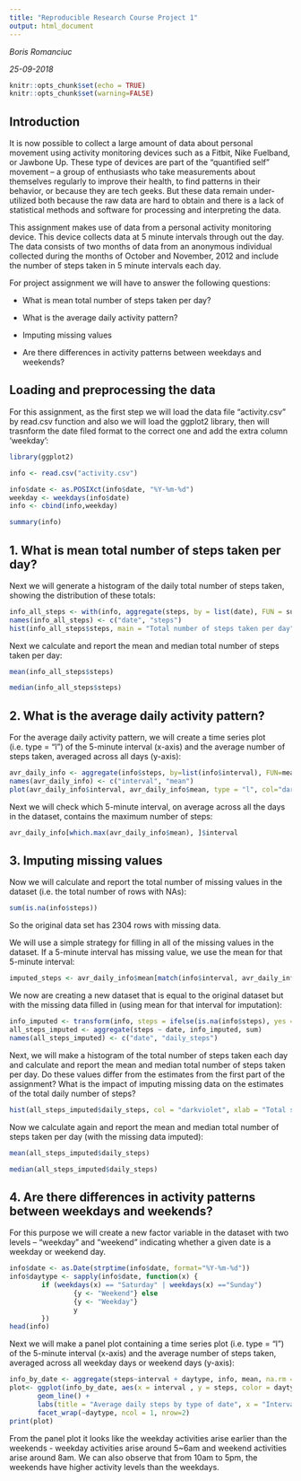 ```yaml
---
title: "Reproducible Research Course Project 1"
output: html_document
---
```

*Boris Romanciuc*

*25-09-2018*

```r
knitr::opts_chunk$set(echo = TRUE)
knitr::opts_chunk$set(warning=FALSE)
```

## Introduction

It is now possible to collect a large amount of data about personal movement using activity monitoring devices such as a Fitbit, Nike Fuelband, or Jawbone Up. These type of devices are part of the “quantified self” movement – a group of enthusiasts who take measurements about themselves regularly to improve their health, to find patterns in their behavior, or because they are tech geeks. But these data remain under-utilized both because the raw data are hard to obtain and there is a lack of statistical methods and software for processing and interpreting the data.

This assignment makes use of data from a personal activity monitoring device. This device collects data at 5 minute intervals through out the day. The data consists of two months of data from an anonymous individual collected during the months of October and November, 2012 and include the number of steps taken in 5 minute intervals each day.

For project assignment we will have to answer the following questions:

- What is mean total number of steps taken per day?

- What is the average daily activity pattern?

- Imputing missing values

- Are there differences in activity patterns between weekdays and weekends?

## Loading and preprocessing the data

For this assignment, as the first step we will load the data file “activity.csv” by read.csv function and also we will load the ggplot2 library, then will trasnform the date filed format to the correct one and add the extra column 'weekday':

```r
library(ggplot2)

info <- read.csv("activity.csv")

info$date <- as.POSIXct(info$date, "%Y-%m-%d")
weekday <- weekdays(info$date)
info <- cbind(info,weekday)

summary(info)
```

## 1. What is mean total number of steps taken per day?

Next we will generate a histogram of the daily total number of steps taken, showing the distribution of these totals:

```r
info_all_steps <- with(info, aggregate(steps, by = list(date), FUN = sum, na.rm = TRUE))
names(info_all_steps) <- c("date", "steps")
hist(info_all_steps$steps, main = "Total number of steps taken per day", xlab = "Total steps taken per day", col = "darkviolet", ylim = c(0,20), breaks = seq(0,25000, by=2500))
```

Next we calculate and report the mean and median total number of steps taken per day:
```r
mean(info_all_steps$steps)
```

```r
median(info_all_steps$steps)
```


## 2. What is the average daily activity pattern?

For the average daily activity pattern, we will create a time series plot (i.e. type = “l”) of the 5-minute interval (x-axis) and the average number of steps taken, averaged across all days (y-axis):
```r
avr_daily_info <- aggregate(info$steps, by=list(info$interval), FUN=mean, na.rm=TRUE)
names(avr_daily_info) <- c("interval", "mean")
plot(avr_daily_info$interval, avr_daily_info$mean, type = "l", col="darkviolet", lwd = 2, xlab="Interval", ylab="Average number of steps", main="Average number of steps per intervals")
```

Next we will check which 5-minute interval, on average across all the days in the dataset, contains the maximum number of steps:
```r
avr_daily_info[which.max(avr_daily_info$mean), ]$interval
```

## 3. Imputing missing values

Now we will calculate and report the total number of missing values in the dataset (i.e. the total number of rows with NAs):
```r
sum(is.na(info$steps))
```

So the original data set has 2304 rows with missing data.

We will use a simple strategy for filling in all of the missing values in the dataset. If a 5-minute interval has missing value, we use the mean for that 5-minute interval:
```r
imputed_steps <- avr_daily_info$mean[match(info$interval, avr_daily_info$interval)]
```

We now are creating a new dataset that is equal to the original dataset but with the missing data filled in (using mean for that interval for imputation):
```r
info_imputed <- transform(info, steps = ifelse(is.na(info$steps), yes = imputed_steps, no = info$steps))
all_steps_imputed <- aggregate(steps ~ date, info_imputed, sum)
names(all_steps_imputed) <- c("date", "daily_steps")
```

Next, we will make a histogram of the total number of steps taken each day and calculate and report the mean and median total number of steps taken per day. Do these values differ from the estimates from the first part of the assignment? What is the impact of imputing missing data on the estimates of the total daily number of steps?

```r
hist(all_steps_imputed$daily_steps, col = "darkviolet", xlab = "Total steps per day", ylim = c(0,30), main = "Total number of steps taken each day (missing data imputed)", breaks = seq(0,25000,by=2500))
```

Now we calculate again and report the mean and median total number of steps taken per day (with the missing data imputed):
```r
mean(all_steps_imputed$daily_steps)
```

```r
median(all_steps_imputed$daily_steps)
```

## 4. Are there differences in activity patterns between weekdays and weekends?

For this purpose we will create a new factor variable in the dataset with two levels – “weekday” and “weekend” indicating whether a given date is a weekday or weekend day.
```r
info$date <- as.Date(strptime(info$date, format="%Y-%m-%d"))
info$daytype <- sapply(info$date, function(x) {
        if (weekdays(x) == "Saturday" | weekdays(x) =="Sunday") 
                {y <- "Weekend"} else 
                {y <- "Weekday"}
                y
        })
head(info)
```


Next we will make a panel plot containing a time series plot (i.e. type = “l”) of the 5-minute interval (x-axis) and the average number of steps taken, averaged across all weekday days or weekend days (y-axis):
```r
info_by_date <- aggregate(steps~interval + daytype, info, mean, na.rm = TRUE)
plot<- ggplot(info_by_date, aes(x = interval , y = steps, color = daytype)) +
       geom_line() +
       labs(title = "Average daily steps by type of date", x = "Interval", y = "Average number of steps") +
       facet_wrap(~daytype, ncol = 1, nrow=2)
print(plot)
```

From the panel plot it looks like the weekday activities arise earlier than the weekends - weekday activities arise around 5~6am and weekend activities arise around 8am. We can also observe that from 10am to 5pm, the weekends have higher activity levels than the weekdays.

